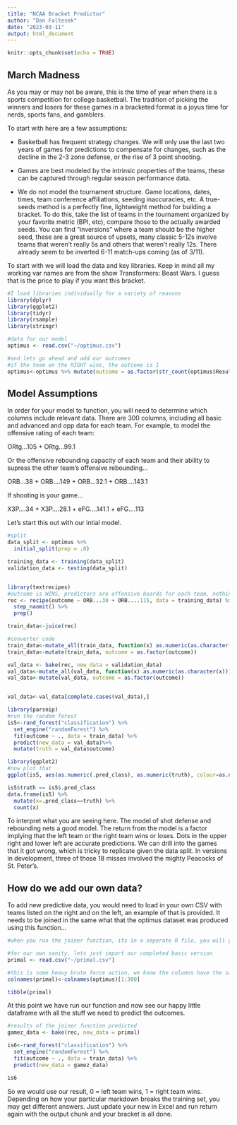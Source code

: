 ```yaml
---
title: "NCAA Bracket Predictor"
author: "Dan Faltesek"
date: "2023-03-11"
output: html_document
---
```


```r
knitr::opts_chunk$set(echo = TRUE)
```

## March Madness

As you may or may not be aware, this is the time of year when there is a sports competition for college basketball. The tradition of picking the winners and losers for these games in a bracketed format is a joyus time for nerds, sports fans, and gamblers.

To start with here are a few assumptions:

-   Basketball has frequent strategy changes. We will only use the last two years of games for predictions to compensate for changes, such as the decline in the 2-3 zone defense, or the rise of 3 point shooting.

-   Games are best modeled by the intrinsic properties of the teams, these can be captured through regular season performance data.

-   We do not model the tournament structure. Game locations, dates, times, team conference affiliations, seeding inaccuracies, etc. A true-seeds method is a perfectly fine, lightweight method for building a bracket. To do this, take the list of teams in the tournament organized by your favorite metric (BPI, etc), compare those to the actually awarded seeds. You can find "inversions" where a team should be the higher seed, these are a great source of upsets, many classic 5-12s involve teams that weren't really 5s and others that weren't really 12s. There already seem to be inverted 6-11 match-ups coming (as of 3/11).

To start with we will load the data and key libraries. Keep in mind all my working var names are from the show Transformers: Beast Wars. I guess that is the price to play if you want this bracket. 

```r
#I load libraries individually for a variety of reasons 
library(dplyr)
library(ggplot2)
library(tidyr)
library(rsample)
library(stringr)

#data for our model
optimus <- read.csv("~/optimus.csv")

#and lets go ahead and add our outcomes
#if the team on the RIGHT wins, the outcome is 1
optimus<-optimus %>% mutate(outcome = as.factor(str_count(optimus$Result...5, "^L")))
```

## Model Assumptions

In order for your model to function, you will need to determine which columns include relevant data. There are 300 columns, including all basic and advanced and opp data for each team. For example, to model the offensive rating of each team:

ORtg...105 + ORtg...99.1

Or the offensive rebounding capacity of each team and their ability to supress the other team's offensive rebounding...

ORB...38 + ORB....149 + ORB...32.1 +  ORB....143.1

If shooting is your game...

X3P....34 + X3P....28.1 + eFG....141.1 + eFG....113

Let's start this out with our intial model. 
```r

#split 
data_split <- optimus %>%
  initial_split(prop = .8)

training_data <- training(data_split)
validation_data <- testing(data_split)


library(textrecipes)
#outcome is WINS, predictors are offensive boards for each team, nothing special
rec <- recipe(outcome ~ ORB...38 + ORB....115, data = training_data) %>%
  step_naomit() %>% 
  prep() 

train_data<-juice(rec)

#converter code
train_data<-mutate_all(train_data, function(x) as.numeric(as.character(x)))
train_data<-mutate(train_data, outcome = as.factor(outcome))

val_data <- bake(rec, new_data = validation_data)
val_data<-mutate_all(val_data, function(x) as.numeric(as.character(x)))
val_data<-mutate(val_data, outcome = as.factor(outcome))


val_data<-val_data[complete.cases(val_data),]

library(parsnip)
#run the random forest
is5<-rand_forest("classification") %>%
  set_engine("randomForest") %>%
  fit(outcome ~ ., data = train_data) %>%
  predict(new_data = val_data)%>%
  mutate(truth = val_data$outcome)

library(ggplot2)
#now plot that
ggplot(is5, aes(as.numeric(.pred_class), as.numeric(truth), colour=as.numeric(.pred_class)-as.numeric(truth)))+geom_jitter()+theme_classic()+theme(axis.text.x = element_text(angle = 45))

is5$truth == is5$.pred_class
data.frame(is5) %>% 
  mutate(x=.pred_class==truth) %>% 
  count(x)

```

To interpret what you are seeing here. The model of shot defense and rebounding nets a good model. The return from the model is a factor implying that the left team or the right team wins or loses. Dots in the upper right and lower left are accurate predictions. We can drill into the games that it got wrong, which is tricky to replicate given the data split. In versions in development, three of those 18 misses involved the mighty Peacocks of St. Peter's. 

## How do we add our own data?

To add new predictive data, you would need to load in your own CSV with teams listed on the right and on the left, an example of that is provided. It needs to be joined in the same what that the optimus dataset was produced using this function...

```r
#when you run the joiner function, its in a seperate R file, you will get a happy dataframe called primal

#for our own sanity, lets just import our completed basic version
primal <- read.csv("~/primal.csv")

#this is some heavy brute force action, we know the columns have the same data, so lets just use the colnames from optimus and not worry about it
colnames(primal)<-colnames(optimus)[1:300]

tibble(primal)
```

At this point we have run our function and now see our happy little dataframe with all the stuff we need to predict the outcomes. 

```r
#results of the joiner function predicted 
gamez_data <- bake(rec, new_data = primal)

is6<-rand_forest("classification") %>%
  set_engine("randomForest") %>%
  fit(outcome ~ ., data = train_data) %>%
  predict(new_data = gamez_data)

is6

```

So we would use our result, 0 = left team wins, 1 = right team wins. Depending on how your particular markdown breaks the training set, you may get different answers. Just update your new in Excel and run return again with the output chunk and your bracket is all done. 
